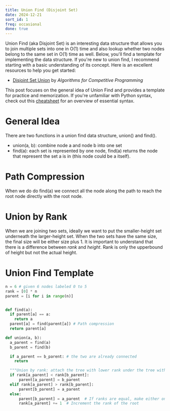 ```yaml
---
title: Union Find (Disjoint Set)
date: 2024-12-21
sort_id: 1
freq: occasional
done: true
---
```


Union Find (aka Disjoint Set) is an interesting data structure that allows you to join multiple sets into one in <InlineCode>O(1)</InlineCode> time and also lookup whether two nodes belong to the same set in <InlineCode>O(1)</InlineCode> time as well. Below, you'll find a template for implementing the data structure. If you're new to union find, I recommend starting with a basic understanding of its concept. Here is an excellent resources to help you get started:

- [Disjoint Set Union](https://cp-algorithms.com/data_structures/disjoint_set_union.html) by _Algorithms for Competitive Programming_

This post focuses on the general idea of Union Find and provides a template for practice and memorization. If you're unfamiliar with Python syntax, check out this [cheatsheet](/interview-guide/Python%20Coding%20Interview%20Cheat%20Sheet) for an overview of essential syntax.

<HelpMemorizeMessage />

# General Idea

There are two functions in a union find data structure, <InlineCode>union()</InlineCode> and <InlineCode>find()</InlineCode>.

- <InlineCode>union(a, b)</InlineCode>: combine node
  <InlineCode>a</InlineCode> and node <InlineCode>b</InlineCode> into one set
- <InlineCode>find(a)</InlineCode>: each set is represented by one node,
  <InlineCode>find(a)</InlineCode> returns the node that represent the set
  <InlineCode>a</InlineCode> is in (this node could be
  <InlineCode>a</InlineCode> itself).

# Path Compression

When we do do <InlineCode>find(a)</InlineCode> we connect all the node along the path to reach the root node directly with the root node.

# Union by Rank

When we are joining two sets, ideally we want to put the smaller-height set underneath the larger-height set. When the two sets have the same size, the final size will be either size plus 1. It is important to understand that there is a difference between _rank_ and _height_. Rank is only the upperbound of height but not the actual height.

# Union Find Template

```python
n = 6 # given 6 nodes labeled 0 to 5
rank = [0] * n
parent = [i for i in range(n)]


def find(a):
  if parent[a] == a:
    return a
  parent[a] = find(parent[a]) # Path compression
  return parent[a]

def union(a, b):
  a_parent = find(a)
  b_parent = find(b)

  if a_parent == b_parent: # the two are already connected
    return

  """Union by rank: attach the tree with lower rank under the tree with higher rank"""
  if rank[a_parent] < rank[b_parent]:
      parent[a_parent] = b_parent
  elif rank[a_parent] > rank[b_parent]:
      parent[b_parent] = a_parent
  else:
      parent[b_parent] = a_parent  # If ranks are equal, make either one the root
      rank[a_parent] += 1  # Increment the rank of the root
```
